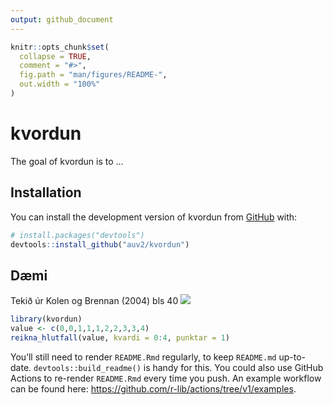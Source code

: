 ```yaml
---
output: github_document
---
```


<!-- README.md is generated from README.Rmd. Please edit that file -->

```r
knitr::opts_chunk$set(
  collapse = TRUE,
  comment = "#>",
  fig.path = "man/figures/README-",
  out.width = "100%"
)
```

# kvordun

<!-- badges: start -->

<!-- badges: end -->

The goal of kvordun is to ...

## Installation

You can install the development version of kvordun from [GitHub](https://github.com/) with:

``` r
# install.packages("devtools")
devtools::install_github("auv2/kvordun")
```

## Dæmi

Tekið úr Kolen og Brennan (2004) bls 40
![](img/kolen_brennan_bls40.png)

```r
library(kvordun)
value <- c(0,0,1,1,1,2,2,3,3,4)
reikna_hlutfall(value, kvardi = 0:4, punktar = 1)

```

You'll still need to render `README.Rmd` regularly, to keep `README.md` up-to-date. `devtools::build_readme()` is handy for this. You could also use GitHub Actions to re-render `README.Rmd` every time you push. An example workflow can be found here: <https://github.com/r-lib/actions/tree/v1/examples>.

